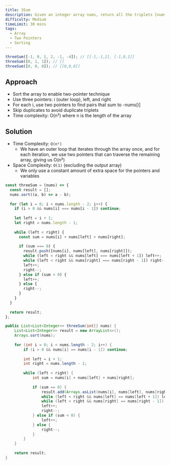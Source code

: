 ```yaml
---
title: 3Sum
description: Given an integer array nums, return all the triplets [nums[i], nums[j], nums[k]] such that i != j, i != k, and j != k, and nums[i] + nums[j] + nums[k] == 0. Notice that the solution set must not contain duplicate triplets.
difficulty: Medium
timeLimit: 30 mins
tags:
  - Array
  - Two Pointers
  - Sorting
---
```


```js title="Example"
threeSum([-1, 0, 1, 2, -1, -4]); // [[-1,-1,2], [-1,0,1]]
threeSum([0, 1, 1]); // []
threeSum([0, 0, 0]); // [[0,0,0]]
```

## Approach

- Sort the array to enable two-pointer technique
- Use three pointers: i (outer loop), left, and right
- For each i, use two pointers to find pairs that sum to -nums[i]
- Skip duplicates to avoid duplicate triplets
- Time complexity: O(n²) where n is the length of the array

## Solution

- Time Complexity: `O(n²)`
  - We have an outer loop that iterates through the array once, and for each iteration, we use two pointers that can traverse the remaining array, giving us O(n²)
- Space Complexity: `O(1)` (excluding the output array)
  - We only use a constant amount of extra space for the pointers and variables

```js tab="JavaScript"
const threeSum = (nums) => {
  const result = [];
  nums.sort((a, b) => a - b);
  
  for (let i = 0; i < nums.length - 2; i++) {
    if (i > 0 && nums[i] === nums[i - 1]) continue;
    
    let left = i + 1;
    let right = nums.length - 1;
    
    while (left < right) {
      const sum = nums[i] + nums[left] + nums[right];
      
      if (sum === 0) {
        result.push([nums[i], nums[left], nums[right]]);
        while (left < right && nums[left] === nums[left + 1]) left++;
        while (left < right && nums[right] === nums[right - 1]) right--;
        left++;
        right--;
      } else if (sum < 0) {
        left++;
      } else {
        right--;
      }
    }
  }
  
  return result;
};
```

```java tab="Java"
public List<List<Integer>> threeSum(int[] nums) {
    List<List<Integer>> result = new ArrayList<>();
    Arrays.sort(nums);
    
    for (int i = 0; i < nums.length - 2; i++) {
        if (i > 0 && nums[i] == nums[i - 1]) continue;
        
        int left = i + 1;
        int right = nums.length - 1;
        
        while (left < right) {
            int sum = nums[i] + nums[left] + nums[right];
            
            if (sum == 0) {
                result.add(Arrays.asList(nums[i], nums[left], nums[right]));
                while (left < right && nums[left] == nums[left + 1]) left++;
                while (left < right && nums[right] == nums[right - 1]) right--;
                left++;
                right--;
            } else if (sum < 0) {
                left++;
            } else {
                right--;
            }
        }
    }
    
    return result;
}
```
